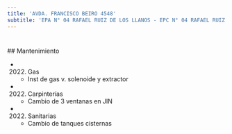 ```yaml
---
title: 'AVDA. FRANCISCO BEIRO 4548'
subtitle: 'EPA N° 04 RAFAEL RUIZ DE LOS LLANOS - EPC N° 04 RAFAEL RUIZ DE LOS LLANOS - JIN D (EPCJC 04/17°) VICTORIA OCAMPO [S]'
---
```


#


 ## Mantenimiento

*  (2022) Gas 
    + Inst de gas v. solenoide y extractor

*  (2022) Carpinterías 
    + Cambio de 3 ventanas en JIN

*  (2022) Sanitarias 
    + Cambio de tanques cisternas



